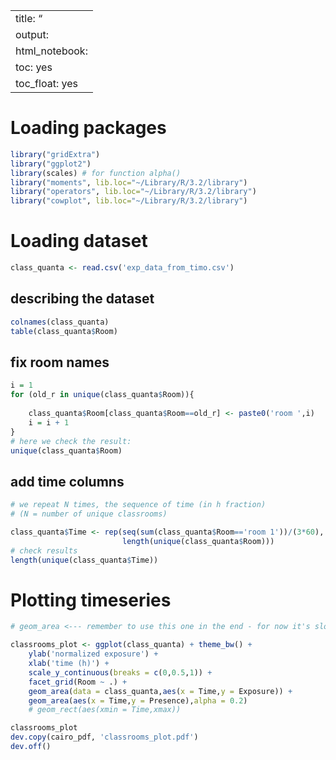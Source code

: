 
---
title: "<center> Classroom quanta figure </center>"
output: 
  html_notebook: 
    toc: yes
    toc_float: yes
---

# Loading packages 

```r
library("gridExtra")
library("ggplot2")
library(scales) # for function alpha()
library("moments", lib.loc="~/Library/R/3.2/library")
library("operators", lib.loc="~/Library/R/3.2/library")
library("cowplot", lib.loc="~/Library/R/3.2/library")
```

# Loading dataset

```r
class_quanta <- read.csv('exp_data_from_timo.csv')
```

## describing the dataset

```r
colnames(class_quanta)
table(class_quanta$Room)
```

## fix room names

```r
i = 1
for (old_r in unique(class_quanta$Room)){
    
    class_quanta$Room[class_quanta$Room==old_r] <- paste0('room ',i)
    i = i + 1
}
# here we check the result:
unique(class_quanta$Room)
```

## add time columns

```r
# we repeat N times, the sequence of time (in h fraction)
# (N = number of unique classrooms)

class_quanta$Time <- rep(seq(sum(class_quanta$Room=='room 1'))/(3*60),
                         length(unique(class_quanta$Room)))
# check results
length(unique(class_quanta$Time))
```


# Plotting timeseries

```r
# geom_area <--- remember to use this one in the end - for now it's slow

classrooms_plot <- ggplot(class_quanta) + theme_bw() +
    ylab('normalized exposure') +
    xlab('time (h)') +
    scale_y_continuous(breaks = c(0,0.5,1)) +
    facet_grid(Room ~ .) +
    geom_area(data = class_quanta,aes(x = Time,y = Exposure)) +
    geom_area(aes(x = Time,y = Presence),alpha = 0.2)
    # geom_rect(aes(xmin = Time,xmax))

classrooms_plot
dev.copy(cairo_pdf, 'classrooms_plot.pdf')
dev.off()


```



